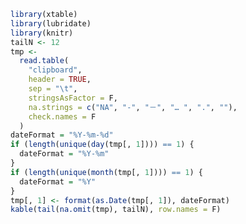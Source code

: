 ```r
library(xtable)
library(lubridate)
library(knitr)
tailN <- 12
tmp <-
  read.table(
    "clipboard",
    header = TRUE,
    sep = "\t",
    stringsAsFactor = F,
    na.strings = c("NA", "-", "－", "… ", ".", ""),
    check.names = F
  )
dateFormat = "%Y-%m-%d"
if (length(unique(day(tmp[, 1]))) == 1) {
  dateFormat = "%Y-%m"
}
if (length(unique(month(tmp[, 1]))) == 1) {
  dateFormat = "%Y"
}
tmp[, 1] <- format(as.Date(tmp[, 1]), dateFormat)
kable(tail(na.omit(tmp), tailN), row.names = F)
```